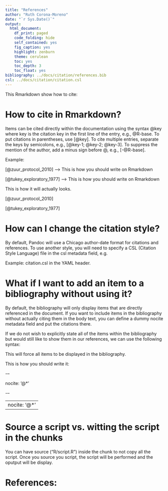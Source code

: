 ---
title: "References"
author: "Ruth Corona-Moreno"
date: "`r Sys.Date()`"
output: 
  html_document:
    df_print: paged
    code_folding: hide
    self_contained: yes
    fig_caption: yes
    highlight: zenburn
    theme: cerulean
    toc: yes
    toc_depth: 3
    toc_float: yes
bibliography: ../docs/citation/references.bib
csl: ../docs/citation/citation.csl
---


This Rmarkdown show how to cite:

# How to cite in Rmarkdown?

Items can be cited directly within the documentation using the syntax \@key where key is the citation key in the first line of the entry, e.g., \@R-base. To put citations in parentheses, use [\@key]. To cite multiple entries, separate the keys by semicolons, e.g., [\@key-1; \@key-2; \@key-3]. To suppress the mention of the author, add a minus sign before @, e.g., [-\@R-base].

\nbsp

Example: 

[\@zuur_protocol_2010] --> This is how you should write on Rmarkdown

\nbsp

[\@tukey_exploratory_1977] --> This is how you should write on Rmarkdown


This is how it will actually looks. 

[@zuur_protocol_2010] 

\nbsp

[@tukey_exploratory_1977]

# How can I change the citation style?

By default, Pandoc will use a Chicago author-date format for citations and references. To use another style, you will need to specify a CSL (Citation Style Language) file in the csl metadata field, e.g.

Example: citation.csl in the YAML header. 

# What if I want to add an item to a bibliography without using it?

By default, the bibliography will only display items that are directly referenced in the document. If you want to include items in the bibliography without actually citing them in the body text, you can define a dummy nocite metadata field and put the citations there.

If we do not wish to explicitly state all of the items within the bibliography but would still like to show them in our references, we can use the following syntax:

This will force all items to be displayed in the bibliography.

This is how you should write it:

\nbsp

\---
\nbsp

nocite: '\@*'

\nbsp

\---

\nbsp

---
nocite: '@*'
---

# Source a script vs. witting the script in the chunks

\nbsp

You can have source ("R/script.R") inside the chunk to not copy all the script. Once you source you script, the script will be performed and the oputput will be display. 


# References:
\nbsp


